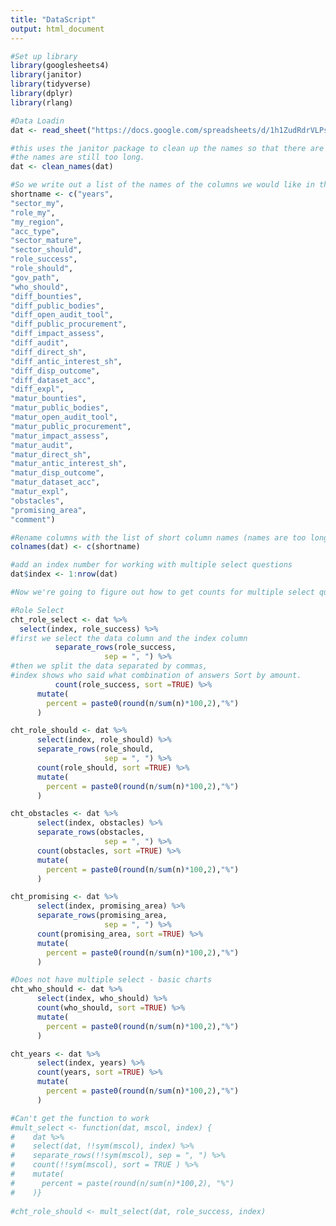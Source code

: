 ```yaml
---
title: "DataScript"
output: html_document
---
```


```r
#Set up library 
library(googlesheets4)
library(janitor)
library(tidyverse)
library(dplyr)
library(rlang)

#Data Loadin  
dat <- read_sheet("https://docs.google.com/spreadsheets/d/1h1ZudRdrVLPs_HSrMyJs0rd5kMD5vNh6D0ZvEeYN45g/edit#gid=0")

#this uses the janitor package to clean up the names so that there are no spaces. 
#the names are still too long. 
dat <- clean_names(dat)

#So we write out a list of the names of the columns we would like in the order they will be used. 
shortname <- c("years",
"sector_my",
"role_my",
"my_region",
"acc_type",
"sector_mature",
"sector_should",
"role_success",
"role_should",
"gov_path",
"who_should",
"diff_bounties",
"diff_public_bodies",
"diff_open_audit_tool",
"diff_public_procurement",
"diff_impact_assess",
"diff_audit",
"diff_direct_sh",
"diff_antic_interest_sh",
"diff_disp_outcome",
"diff_dataset_acc",
"diff_expl",
"matur_bounties",
"matur_public_bodies",
"matur_open_audit_tool",
"matur_public_procurement",
"matur_impact_assess",
"matur_audit",
"matur_direct_sh",
"matur_antic_interest_sh",
"matur_disp_outcome",
"matur_dataset_acc",
"matur_expl",
"obstacles",
"promising_area",
"comment")

#Rename columns with the list of short column names (names are too long otherwise)
colnames(dat) <- c(shortname)

#add an index number for working with multiple select questions
dat$index <- 1:nrow(dat)

```



```r

#Now we're going to figure out how to get counts for multiple select questions (meaning there are multiple things that the respondent can select)

#Role Select
cht_role_select <- dat %>% 
  select(index, role_success) %>% 
#first we select the data column and the index column 
          separate_rows(role_success,  
                     sep = ", ") %>% 
#then we split the data separated by commas, 
#index shows who said what combination of answers Sort by amount. 
          count(role_success, sort =TRUE) %>% 
      mutate(
        percent = paste0(round(n/sum(n)*100,2),"%") 
      )

cht_role_should <- dat %>% 
      select(index, role_should) %>% 
      separate_rows(role_should,  
                     sep = ", ") %>% 
      count(role_should, sort =TRUE) %>% 
      mutate(
        percent = paste0(round(n/sum(n)*100,2),"%") 
      )

cht_obstacles <- dat %>% 
      select(index, obstacles) %>% 
      separate_rows(obstacles,  
                     sep = ", ") %>% 
      count(obstacles, sort =TRUE) %>% 
      mutate(
        percent = paste0(round(n/sum(n)*100,2),"%") 
      )

cht_promising <- dat %>% 
      select(index, promising_area) %>% 
      separate_rows(promising_area,  
                     sep = ", ") %>% 
      count(promising_area, sort =TRUE) %>% 
      mutate(
        percent = paste0(round(n/sum(n)*100,2),"%") 
      )

#Does not have multiple select - basic charts 
cht_who_should <- dat %>% 
      select(index, who_should) %>% 
      count(who_should, sort =TRUE) %>% 
      mutate(
        percent = paste0(round(n/sum(n)*100,2),"%") 
      )

cht_years <- dat %>% 
      select(index, years) %>% 
      count(years, sort =TRUE) %>% 
      mutate(
        percent = paste0(round(n/sum(n)*100,2),"%") 
      )

```


```r

#Can't get the function to work 
#mult_select <- function(dat, mscol, index) {
#    dat %>% 
#    select(dat, !!sym(mscol), index) %>%
#    separate_rows(!!sym(mscol), sep = ", ") %>% 
#    count(!!sym(mscol), sort = TRUE ) %>% 
#    mutate(
#      percent = paste(round(n/sum(n)*100,2), "%")
#    )}
    
#cht_role_should <- mult_select(dat, role_success, index)

```

